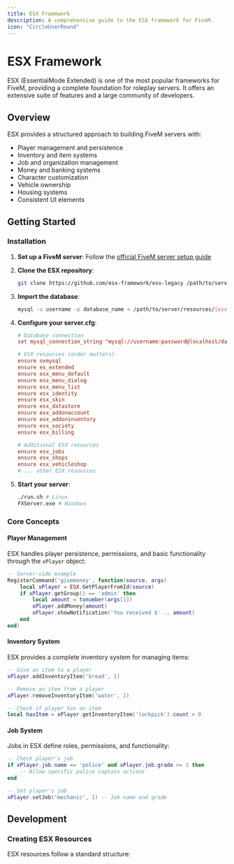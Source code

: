 ```yaml
---
title: ESX Framework
description: A comprehensive guide to the ESX framework for FiveM.
icon: "CircleUserRound"
---
```


# ESX Framework

ESX (EssentialMode Extended) is one of the most popular frameworks for FiveM, providing a complete foundation for roleplay servers. It offers an extensive suite of features and a large community of developers.

## Overview

ESX provides a structured approach to building FiveM servers with:

- Player management and persistence
- Inventory and item systems
- Job and organization management
- Money and banking systems
- Character customization
- Vehicle ownership
- Housing systems
- Consistent UI elements

## Getting Started

### Installation

1. **Set up a FiveM server**: Follow the [official FiveM server setup guide](https://docs.fivem.net/docs/server-manual/setting-up-a-server/)

2. **Clone the ESX repository**:
   ```bash
   git clone https://github.com/esx-framework/esx-legacy /path/to/server/resources/[esx]
   ```

3. **Import the database**:
   ```bash
   mysql -u username -p database_name < /path/to/server/resources/[esx]/import.sql
   ```

4. **Configure your server.cfg**:
   ```cfg
   # Database connection
   set mysql_connection_string "mysql://username:password@localhost/database_name?charset=utf8mb4"

   # ESX resources (order matters)
   ensure oxmysql
   ensure es_extended
   ensure esx_menu_default
   ensure esx_menu_dialog
   ensure esx_menu_list
   ensure esx_identity
   ensure esx_skin
   ensure esx_datastore
   ensure esx_addonaccount
   ensure esx_addoninventory
   ensure esx_society
   ensure esx_billing
   
   # Additional ESX resources
   ensure esx_jobs
   ensure esx_shops
   ensure esx_vehicleshop
   # ... other ESX resources
   ```

5. **Start your server**:
   ```bash
   ./run.sh # Linux
   FXServer.exe # Windows
   ```

### Core Concepts

#### Player Management

ESX handles player persistence, permissions, and basic functionality through the `xPlayer` object:

```lua
-- Server-side example
RegisterCommand('givemoney', function(source, args)
    local xPlayer = ESX.GetPlayerFromId(source)
    if xPlayer.getGroup() == 'admin' then
        local amount = tonumber(args[1])
        xPlayer.addMoney(amount)
        xPlayer.showNotification('You received $' .. amount)
    end
end)
```

#### Inventory System

ESX provides a complete inventory system for managing items:

```lua
-- Give an item to a player
xPlayer.addInventoryItem('bread', 1)

-- Remove an item from a player
xPlayer.removeInventoryItem('water', 1)

-- Check if player has an item
local hasItem = xPlayer.getInventoryItem('lockpick').count > 0
```

#### Job System

Jobs in ESX define roles, permissions, and functionality:

```lua
-- Check player's job
if xPlayer.job.name == 'police' and xPlayer.job.grade >= 3 then
    -- Allow specific police captain actions
end

-- Set player's job
xPlayer.setJob('mechanic', 1) -- Job name and grade
```

## Development

### Creating ESX Resources

ESX resources follow a standard structure: